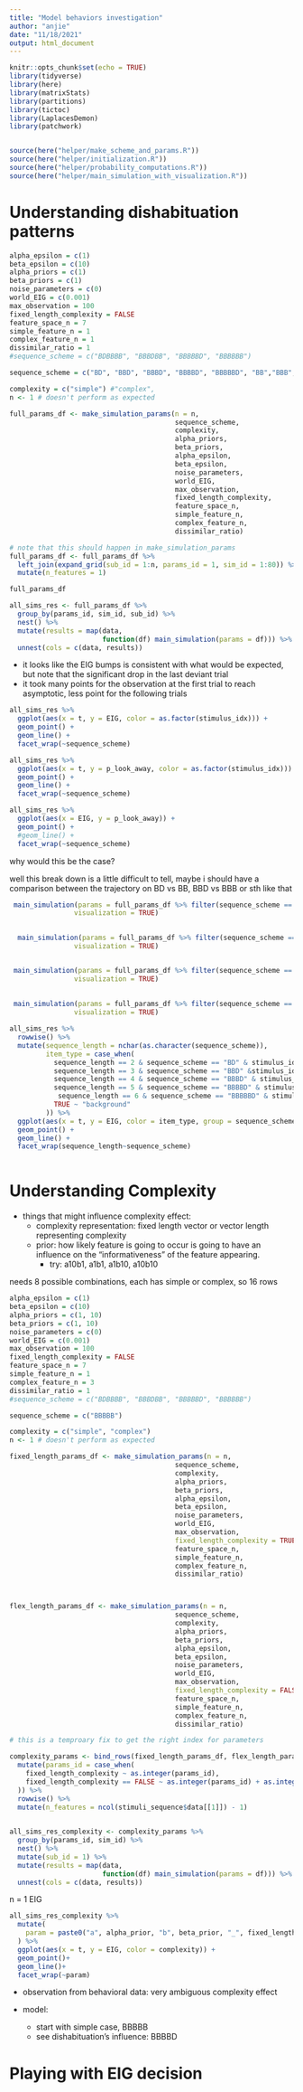 ```yaml
---
title: "Model behaviors investigation"
author: "anjie"
date: "11/18/2021"
output: html_document
---
```


```r
knitr::opts_chunk$set(echo = TRUE)
library(tidyverse)
library(here)
library(matrixStats)
library(partitions)
library(tictoc)
library(LaplacesDemon)
library(patchwork)


source(here("helper/make_scheme_and_params.R"))
source(here("helper/initialization.R"))
source(here("helper/probability_computations.R"))
source(here("helper/main_simulation_with_visualization.R"))


```


# Understanding dishabituation patterns 
```r
alpha_epsilon = c(1)
beta_epsilon = c(10)
alpha_priors = c(1)
beta_priors = c(1)
noise_parameters = c(0)
world_EIG = c(0.001)
max_observation = 100
fixed_length_complexity = FALSE 
feature_space_n = 7
simple_feature_n = 1
complex_feature_n = 1
dissimilar_ratio = 1
#sequence_scheme = c("BDBBBB", "BBBDBB", "BBBBBD", "BBBBBB")

sequence_scheme = c("BD", "BBD", "BBBD", "BBBBD", "BBBBBD", "BB","BBB", "BBBB", "BBBBB", "BBBBBB")

complexity = c("simple") #"complex", 
n <- 1 # doesn't perform as expected

full_params_df <- make_simulation_params(n = n,
                                         sequence_scheme, 
                                         complexity, 
                                         alpha_priors, 
                                         beta_priors, 
                                         alpha_epsilon, 
                                         beta_epsilon, 
                                         noise_parameters, 
                                         world_EIG, 
                                         max_observation, 
                                         fixed_length_complexity, 
                                         feature_space_n, 
                                         simple_feature_n, 
                                         complex_feature_n, 
                                         dissimilar_ratio)

# note that this should happen in make_simulation_params
full_params_df <- full_params_df %>%
  left_join(expand_grid(sub_id = 1:n, params_id = 1, sim_id = 1:80)) %>%
  mutate(n_features = 1)

```


```r
full_params_df
```


```r
all_sims_res <- full_params_df %>%
  group_by(params_id, sim_id, sub_id) %>%
  nest() %>%
  mutate(results = map(data,
                       function(df) main_simulation(params = df))) %>%
  unnest(cols = c(data, results))
```



- it looks like the EIG bumps is consistent with what would be expected, but note that the significant drop in the last deviant trial 
- it took many points for the observation at the first trial to reach asymptotic, less point for the following trials


```r
all_sims_res %>% 
  ggplot(aes(x = t, y = EIG, color = as.factor(stimulus_idx))) + 
  geom_point() + 
  geom_line() + 
  facet_wrap(~sequence_scheme)
```

```r
all_sims_res %>% 
  ggplot(aes(x = t, y = p_look_away, color = as.factor(stimulus_idx))) + 
  geom_point() + 
  geom_line() + 
  facet_wrap(~sequence_scheme)

all_sims_res %>% 
  ggplot(aes(x = EIG, y = p_look_away)) + 
  geom_point() + 
  #geom_line() + 
  facet_wrap(~sequence_scheme)
```


why would this be the case?
 
well this break down is a little difficult to tell, maybe i should have a comparison between the trajectory on BD vs BB, BBD vs BBB or sth like that 

```r

 main_simulation(params = full_params_df %>% filter(sequence_scheme == "BBBBBD") %>% nest() %>% unnest(), 
                visualization = TRUE)

 
  main_simulation(params = full_params_df %>% filter(sequence_scheme == "BBBBBB") %>% nest() %>% unnest(), 
                visualization = TRUE)


 main_simulation(params = full_params_df %>% filter(sequence_scheme == "BD") %>% nest() %>% unnest(), 
                visualization = TRUE)
 
 
 main_simulation(params = full_params_df %>% filter(sequence_scheme == "BB") %>% nest() %>% unnest(), 
                visualization = TRUE)
```
```r
all_sims_res %>% 
  rowwise() %>% 
  mutate(sequence_length = nchar(as.character(sequence_scheme)), 
         item_type = case_when(
           sequence_length == 2 & sequence_scheme == "BD" & stimulus_idx == 2 ~ "deviant", 
           sequence_length == 3 & sequence_scheme == "BBD" &stimulus_idx == 3 ~ "deviant", 
           sequence_length == 4 & sequence_scheme == "BBBD" & stimulus_idx == 4 ~ "deviant", 
           sequence_length == 5 & sequence_scheme == "BBBBD" & stimulus_idx == 5 ~ "deviant", 
            sequence_length == 6 & sequence_scheme == "BBBBBD" & stimulus_idx == 6 ~ "deviant",
           TRUE ~ "background"
         )) %>% 
  ggplot(aes(x = t, y = EIG, color = item_type, group = sequence_scheme)) + 
  geom_point() + 
  geom_line() + 
  facet_wrap(sequence_length~sequence_scheme)
  
```

# Understanding Complexity 
- things that might influence complexity effect: 
  - complexity representation: fixed length vector or vector length representing complexity 
  - prior: how likely feature is going to occur is going to have an influence on the "informativeness" of the feature appearing. 
      - try: a10b1, a1b1, a1b10, a10b10

needs 8 possible combinations, each has simple or complex, so 16 rows  
      
```r
alpha_epsilon = c(1)
beta_epsilon = c(10)
alpha_priors = c(1, 10)
beta_priors = c(1, 10)
noise_parameters = c(0)
world_EIG = c(0.001)
max_observation = 100
fixed_length_complexity = FALSE 
feature_space_n = 7
simple_feature_n = 1
complex_feature_n = 3
dissimilar_ratio = 1
#sequence_scheme = c("BDBBBB", "BBBDBB", "BBBBBD", "BBBBBB")

sequence_scheme = c("BBBBB")

complexity = c("simple", "complex") 
n <- 1 # doesn't perform as expected

fixed_length_params_df <- make_simulation_params(n = n,
                                         sequence_scheme, 
                                         complexity, 
                                         alpha_priors, 
                                         beta_priors, 
                                         alpha_epsilon, 
                                         beta_epsilon, 
                                         noise_parameters, 
                                         world_EIG, 
                                         max_observation, 
                                         fixed_length_complexity = TRUE, 
                                         feature_space_n, 
                                         simple_feature_n, 
                                         complex_feature_n, 
                                         dissimilar_ratio)



flex_length_params_df <- make_simulation_params(n = n,
                                         sequence_scheme, 
                                         complexity, 
                                         alpha_priors, 
                                         beta_priors, 
                                         alpha_epsilon, 
                                         beta_epsilon, 
                                         noise_parameters, 
                                         world_EIG, 
                                         max_observation, 
                                         fixed_length_complexity = FALSE, 
                                         feature_space_n, 
                                         simple_feature_n, 
                                         complex_feature_n, 
                                         dissimilar_ratio) 

# this is a temproary fix to get the right index for parameters

complexity_params <- bind_rows(fixed_length_params_df, flex_length_params_df) %>% 
  mutate(params_id = case_when(
    fixed_length_complexity ~ as.integer(params_id), 
    fixed_length_complexity == FALSE ~ as.integer(params_id) + as.integer(4)
  )) %>% 
  rowwise() %>% 
  mutate(n_features = ncol(stimuli_sequence$data[[1]]) - 1)
  
```



```r
all_sims_res_complexity <- complexity_params %>%
  group_by(params_id, sim_id) %>%
  nest() %>%
  mutate(sub_id = 1) %>% 
  mutate(results = map(data,
                       function(df) main_simulation(params = df))) %>%
  unnest(cols = c(data, results))
```

n = 1 EIG 
```r
all_sims_res_complexity %>% 
  mutate(
    param = paste0("a", alpha_prior, "b", beta_prior, "_", fixed_length_complexity)
  ) %>% 
  ggplot(aes(x = t, y = EIG, color = complexity)) + 
  geom_point()+
  geom_line()+
  facet_wrap(~param)
```





- observation from behavioral data: very ambiguous complexity effect 

- model: 
  - start with simple case, BBBBB
  - see dishabituation's influence: BBBBD
  












# Playing with EIG decision 